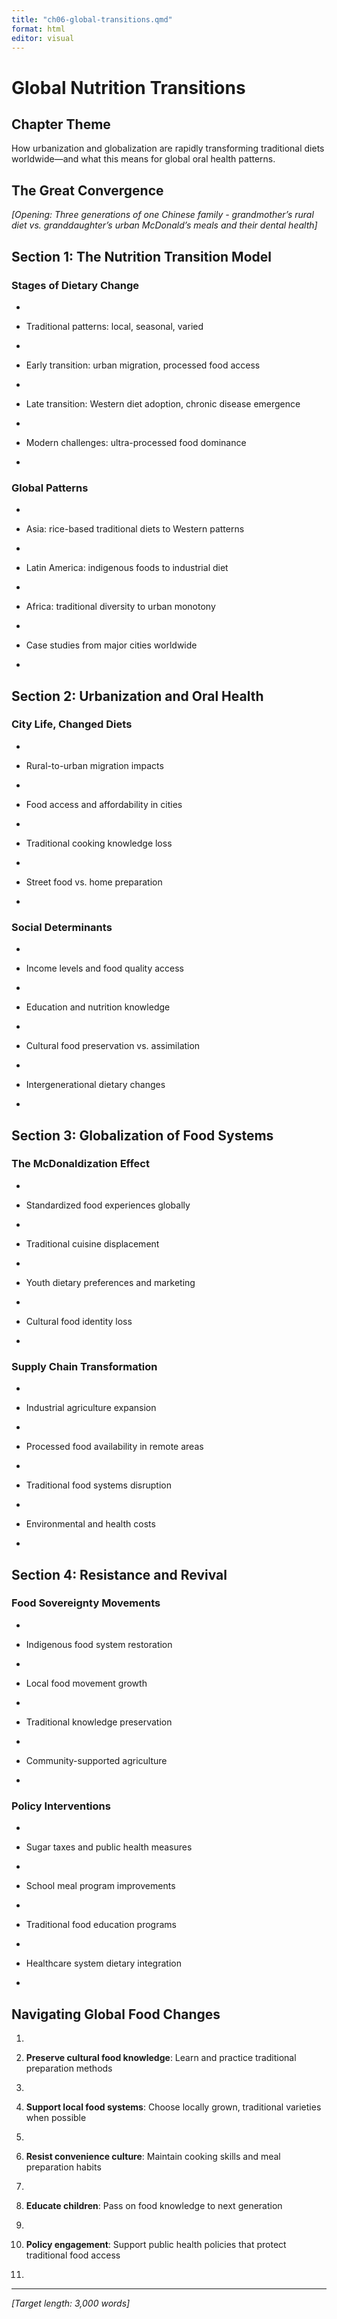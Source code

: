 ```yaml
---
title: "ch06-global-transitions.qmd"
format: html
editor: visual
---
```


## 

# Global Nutrition Transitions {#ch06}

::: {.callout-note}

## Chapter Theme

How urbanization and globalization are rapidly transforming traditional diets worldwide—and what this means for global oral health patterns.
:::

## The Great Convergence

*\[Opening: Three generations of one Chinese family - grandmother's rural diet vs. granddaughter's urban McDonald's meals and their dental health\]*

## Section 1: The Nutrition Transition Model

### Stages of Dietary Change

-   

-   Traditional patterns: local, seasonal, varied

-   

-   Early transition: urban migration, processed food access

-   

-   Late transition: Western diet adoption, chronic disease emergence

-   

-   Modern challenges: ultra-processed food dominance

-   

### Global Patterns

-   

-   Asia: rice-based traditional diets to Western patterns

-   

-   Latin America: indigenous foods to industrial diet

-   

-   Africa: traditional diversity to urban monotony

-   

-   Case studies from major cities worldwide

-   

## Section 2: Urbanization and Oral Health

### City Life, Changed Diets

-   

-   Rural-to-urban migration impacts

-   

-   Food access and affordability in cities

-   

-   Traditional cooking knowledge loss

-   

-   Street food vs. home preparation

-   

### Social Determinants

-   

-   Income levels and food quality access

-   

-   Education and nutrition knowledge

-   

-   Cultural food preservation vs. assimilation

-   

-   Intergenerational dietary changes

-   

## Section 3: Globalization of Food Systems

### The McDonaldization Effect

-   

-   Standardized food experiences globally

-   

-   Traditional cuisine displacement

-   

-   Youth dietary preferences and marketing

-   

-   Cultural food identity loss

-   

### Supply Chain Transformation

-   

-   Industrial agriculture expansion

-   

-   Processed food availability in remote areas

-   

-   Traditional food systems disruption

-   

-   Environmental and health costs

-   

## Section 4: Resistance and Revival

### Food Sovereignty Movements

-   

-   Indigenous food system restoration

-   

-   Local food movement growth

-   

-   Traditional knowledge preservation

-   

-   Community-supported agriculture

-   

### Policy Interventions

-   

-   Sugar taxes and public health measures

-   

-   School meal program improvements

-   

-   Traditional food education programs

-   

-   Healthcare system dietary integration

-   

::: {.callout-tip}

## Navigating Global Food Changes

1.  

2.  **Preserve cultural food knowledge**: Learn and practice traditional preparation methods

3.  

4.  **Support local food systems**: Choose locally grown, traditional varieties when possible

5.  

6.  **Resist convenience culture**: Maintain cooking skills and meal preparation habits

7.  

8.  **Educate children**: Pass on food knowledge to next generation

9.  

10. **Policy engagement**: Support public health policies that protect traditional food access

11. 

:::

------------------------------------------------------------------------

*\[Target length: 3,000 words\]*
